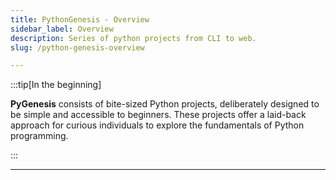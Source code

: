```yaml
---
title: PythonGenesis - Overview
sidebar_label: Overview
description: Series of python projects from CLI to web.
slug: /python-genesis-overview

---
```



:::tip[In the beginning]

**PyGenesis** consists of bite-sized Python projects, deliberately designed to be simple and accessible to beginners. These projects offer a laid-back approach for curious individuals to explore the fundamentals of Python programming.

:::

***



<DocCardList />
